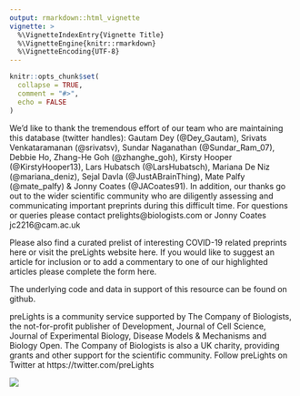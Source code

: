 ```yaml
---
output: rmarkdown::html_vignette
vignette: >
  %\VignetteIndexEntry{Vignette Title}
  %\VignetteEngine{knitr::rmarkdown}
  %\VignetteEncoding{UTF-8}
---
```


```r
knitr::opts_chunk$set(
  collapse = TRUE,
  comment = "#>",
  echo = FALSE
)
```

We'd like to thank the tremendous effort of our team who are maintaining this database (twitter handles): Gautam Dey (@Dey_Gautam), Srivats Venkataramanan (@srivatsv), Sundar Naganathan (@Sundar_Ram_07), Debbie Ho, Zhang-He Goh (@zhanghe_goh), Kirsty Hooper (@KirstyHooper13), Lars Hubatsch (@LarsHubatsch), Mariana De Niz (@mariana_deniz), Sejal Davla (@JustABrainThing), Mate Palfy (@mate_palfy) & Jonny Coates (@JACoates91). In addition, our thanks go out to the wider scientific community who are diligently assessing and communicating important preprints during this difficult time. For questions or queries please contact prelights@biologists.com or Jonny Coates jc2216@cam.ac.uk

Please also find a curated prelist of interesting COVID-19 related preprints here or visit the preLights website here.
If you would like to suggest an article for inclusion or to add a commentary to one of our highlighted articles please complete the form here.

The underlying code and data in support of this resource can be found on github. 

preLights is a community service supported by The Company of Biologists, the not-for-profit publisher of Development, Journal of Cell Science, Journal of Experimental Biology, Disease Models & Mechanisms and Biology Open. The Company of Biologists is also a UK charity, providing grants and other support for the scientific community.
Follow preLights on Twitter at https://twitter.com/preLights

![](../www/prelights.png)
                                 
        
